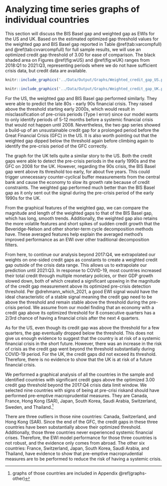 
# Analyzing time series graphs of individual countries

This section will discuss the BIS Basel gap and weighted gap as EWIs for the US and UK. Based on the estimated optimized gap threshold values for the weighted gap and BIS Basel gap reported in Table \@ref(tab:varcompfull) and \@ref(tab:cvvarcompfull) for full sample results, we will use an optimized credit gap threshold of 3.00 for ease of comparison. The black shaded area on Figures \@ref(fig:wUS) and \@ref(fig:wUK) ranges from 2018:Q1 to 2021:Q3, representing periods where we do not have sufficient crisis data, but credit data are available.

<!--(Insert statistics about TPR and TNR / Confusion matrix here)-->


```r
knitr::include_graphics('../Data/Output/Graphs/Weighted_credit_gap_US.pdf')
```

```r
knitr::include_graphics('../Data/Output/Graphs/Weighted_credit_gap_UK.pdf')
```

For the US, the weighted gap and BIS Basel gap performed similarly. They were able to predict the late 80s - early 90s financial crisis. They raised above the threshold starting early 2000s, which would result in misclassification of pre-crisis periods (Type I error) since our model wants to only identify periods of 5-12 months before a systemic financial crisis that would not happen until 2008. Nevertheless, the two gap series showed a build-up of an unsustainable credit gap for a prolonged period before the Great Financial Crisis (GFC) in the US. It is also worth pointing out that the weighted gap dipped below the threshold again before climbing again to identify the pre-crisis period of the GFC correctly. 

The graph for the UK tells quite a similar story to the US. Both the credit gaps were able to detect the pre-crisis periods in the early 1990s and the GFC on 2008 for the UK. However, regarding the 90s crisis, the BIS Basel gap went above its threshold too early, for about five years. This could trigger unnecessary counter-cyclical buffer measurements from the central bank and cause the economy to slow its growth rate because of credit constraints. The weighted gap performed much better than the BIS Basel gap as it only sent out the signal during the pre-crisis period of the early 1990s for the UK.   

From the graphical features of the weighted gap, we can compare the magnitude and length of the weighted gaps to that of the BIS Basel gap, which has long, smooth trends. Additionally, the weighted gap also retains the more volatile features and short spikes of sudden credit growth that the Beveridge-Nelson and other shorter-term cycle decomposition methods have. These averaged features help explain the averaged method's improved performance as an EWI over other traditional decomposition filters.

From here, to continue our analysis beyond 2017:Q4, we extrapolated our weights on one-sided credit gaps as constants to create a weighted credit gap outside of the crisis data range. This allows us to extrapolate our prediction until 2021:Q3. In response to COVID-19, most countries increased their total credit through multiple monetary policies, or their GDP growth slowed down, both of which created a significant upswing in the magnitude of the credit gap measurement above its optimized pre-crisis detection threshold. Per @drehmann_which_2021, a good EWI signal would have the ideal characteristic of a stable signal meaning the credit gap need to be above the threshold and remain stable above the threshold during the pre-crisis period. We assume from our model finding that an economy with a credit gap above its optimized threshold for 8 consecutive quarters has a 2/3rd chance of having a financial crisis after the next 4 quarters.

As for the US, even though its credit gap was above the threshold for a few quarters, the gap eventually dropped below the threshold. This does not give us enough evidence to suggest that the country is at risk of a systemic financial crisis in the short future. However, there was an increase in the risk of crisis as the credit gap went beyond the threshold substantially during COVID-19 period. For the UK, the credit gaps did not exceed its threshold. Therefore, there is no evidence to show that the UK is at risk of a future financial crisis.

We performed a graphical analysis of all the countries in the sample and identified countries with significant credit gaps above the optimized 3.00 credit gap threshold beyond the 2017:Q4 crisis data limit window. We selected nine countries with signs of being at pre-crisi riskand should have performed pre-emptive macroprudential measures. They are Canada, France, Hong Kong (SAR), Japan, South Korea, Saudi Arabia, Switzerland, Sweden, and Thailand.^[graphs of those countries are included in Appendix \@ref(graphs-other)]

There are three outliers in those nine countries: Canada, Switzerland, and Hong Kong (SAR). Since the end of the GFC, the credit gaps in these three countries have been substantially above their optimized threshold. Additionally, those three countries never experienced systemic financial crises. Therefore, the EWI model performance for those three countries is not robust, and the evidence only comes from abroad. The other six countries: France, Switzerland, Japan, South Korea, Saudi Arabia, and Thailand, have evidence to show that pre-emptive macroprudential measures are to be performed to reduce the risk of having a systemic crisis.

<!--(Discuss how different gap capture the pre-crisis periods differently)

(How the weighted gap performs better than the BIS gap based on the evidence of the graph)

(From the discussion on the out-of-sample forecast analysis, 
extrapolate the prediction on the end of crisis data period (2018:Q1 - 2021:Q3)

(Mention the countries that have substantial credit gap above it's long run trend)

(- Include graphs of those countries (with crises periods) on Appendix and link reference here)

(- Discuss certain countries, criteria for identifying (unsustainable gap above threshold), we can say with certain degree of certainty that the risk of systemic crisis given our model is ... % percent, from fpr and fnr values out of sample forecast )

( - Discuss outliers : HK and CH, how they have been having a long periods of positive credit gaps above their long-run trends even before the end of crisis data )-->